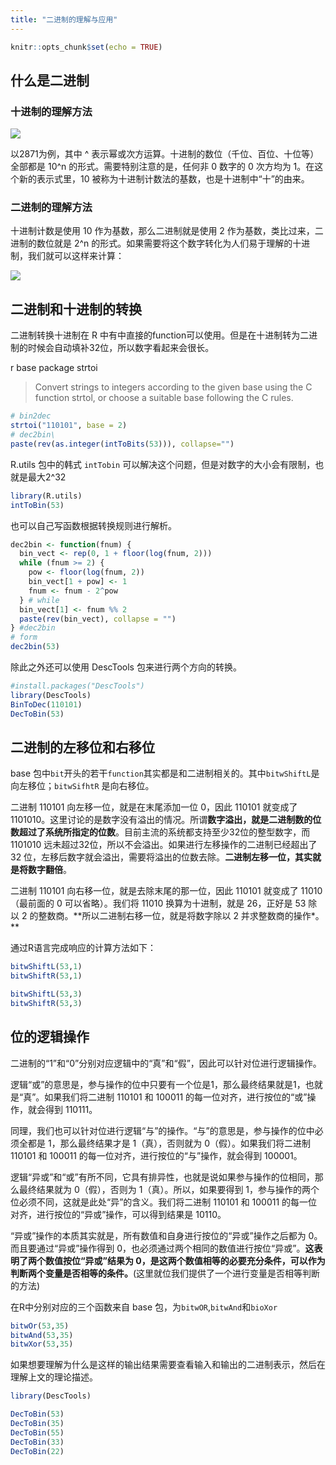 ```yaml
---
title: "二进制的理解与应用"
---
```


```r
knitr::opts_chunk$set(echo = TRUE)
```
## 什么是二进制

### 十进制的理解方法

![](https://raw.githubusercontent.com/fei0810/image-host/master/img/20190911100951.jpg)

以2871为例，其中 ^ 表示幂或次方运算。十进制的数位（千位、百位、十位等）全部都是 10^n 的形式。需要特别注意的是，任何非 0 数字的 0 次方均为 1。在这个新的表示式里，10 被称为十进制计数法的基数，也是十进制中“十”的由来。

### 二进制的理解方法

十进制计数是使用 10 作为基数，那么二进制就是使用 2 作为基数，类比过来，二进制的数位就是 2^n 的形式。如果需要将这个数字转化为人们易于理解的十进制，我们就可以这样来计算：

![](https://raw.githubusercontent.com/fei0810/image-host/master/img/20190911101032.jpg)

## 二进制和十进制的转换

二进制转换十进制在 R 中有中直接的function可以使用。但是在十进制转为二进制的时候会自动填补32位，所以数字看起来会很长。

r base package strtoi

> Convert strings to integers according to the given base using the C function strtol, or choose a suitable base following the C rules.


```r
# bin2dec
strtoi("110101", base = 2)
# dec2bin\
paste(rev(as.integer(intToBits(53))), collapse="")

```

R.utils 包中的韩式 `intTobin` 可以解决这个问题，但是对数字的大小会有限制，也就是最大2^32

```r
library(R.utils)
intToBin(53)
```

也可以自己写函数根据转换规则进行解析。

```r
dec2bin <- function(fnum) {
  bin_vect <- rep(0, 1 + floor(log(fnum, 2)))
  while (fnum >= 2) {
    pow <- floor(log(fnum, 2))
    bin_vect[1 + pow] <- 1
    fnum <- fnum - 2^pow
  } # while
  bin_vect[1] <- fnum %% 2
  paste(rev(bin_vect), collapse = "")
} #dec2bin
# form 
dec2bin(53)

```

除此之外还可以使用 DescTools 包来进行两个方向的转换。

```r
#install.packages("DescTools")
library(DescTools)
BinToDec(110101)
DecToBin(53)

```

## 二进制的左移位和右移位

base 包中`bit`开头的若干`function`其实都是和二进制相关的。其中`bitwShiftL`是向左移位；`bitwSifhtR` 是向右移位。

二进制 110101 向左移一位，就是在末尾添加一位 0，因此 110101 就变成了1101010。这里讨论的是数字没有溢出的情况。所谓**数字溢出，就是二进制数的位数超过了系统所指定的位数**。目前主流的系统都支持至少32位的整型数字，而 1101010 远未超过32位，所以不会溢出。如果进行左移操作的二进制已经超出了 32 位，左移后数字就会溢出，需要将溢出的位数去除。**二进制左移一位，其实就是将数字翻倍**。

二进制 110101 向右移一位，就是去除末尾的那一位，因此 110101 就变成了 11010（最前面的 0 可以省略）。我们将 11010 换算为十进制，就是 26，正好是 53 除以 2 的整数商。**所以二进制右移一位，就是将数字除以 2 并求整数商的操作*。**

通过R语言完成响应的计算方法如下：

```r
bitwShiftL(53,1)
bitwShiftR(53,1)

bitwShiftL(53,3)
bitwShiftR(53,3)
```
 
## 位的逻辑操作

二进制的“1”和“0”分别对应逻辑中的“真”和“假”，因此可以针对位进行逻辑操作。

逻辑“或”的意思是，参与操作的位中只要有一个位是1，那么最终结果就是1，也就是“真”。如果我们将二进制 110101 和 100011 的每一位对齐，进行按位的“或”操作，就会得到 110111。

同理，我们也可以针对位进行逻辑“与”的操作。“与”的意思是，参与操作的位中必须全都是 1，那么最终结果才是 1（真），否则就为 0（假）。如果我们将二进制 110101 和 100011 的每一位对齐，进行按位的“与”操作，就会得到 100001。

逻辑“异或”和“或”有所不同，它具有排异性，也就是说如果参与操作的位相同，那么最终结果就为 0（假），否则为 1（真）。所以，如果要得到 1，参与操作的两个位必须不同，这就是此处“异”的含义。我们将二进制 110101 和 100011 的每一位对齐，进行按位的“异或”操作，可以得到结果是 10110。

“异或”操作的本质其实就是，所有数值和自身进行按位的“异或”操作之后都为 0。而且要通过“异或”操作得到 0，也必须通过两个相同的数值进行按位“异或”。**这表明了两个数值按位“异或”结果为 0，是这两个数值相等的必要充分条件，可以作为判断两个变量是否相等的条件。**(这里就位我们提供了一个进行变量是否相等判断的方法)

在R中分别对应的三个函数来自 base 包，为`bitwOR`,`bitwAnd`和`bioXor`

```r
bitwOr(53,35)
bitwAnd(53,35)
bitwXor(53,35)
```

如果想要理解为什么是这样的输出结果需要查看输入和输出的二进制表示，然后在理解上文的理论描述。

```r
library(DescTools)

DecToBin(53)
DecToBin(35)
DecToBin(55)
DecToBin(33)
DecToBin(22)
```

